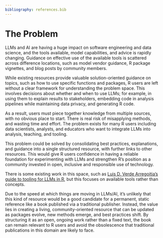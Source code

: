 ```yaml
---
bibliography: references.bib
---
```


# The Problem

LLMs and AI are having a huge impact on software engineering and data science, and the tools available, model capabilities, and advice is rapidly changing.  Guidance on effective use of the available tools is scattered across difference locations, such as model vendor guidance, R package vignettes, and blog posts by community members.  

While existing resources provide valuable solution-oriented guidance on topics, such as how to use specific functions and packages, R users are left without a clear framework for understanding the problem space. This involves decisions about whether and when to use LLMs; for example, in using them to explain results to stakeholders, embedding code in analysis pipelines while maintaining data privacy, and generating R code.  

As a result, users must piece together knowledge from multiple sources, with no obvious place to start.  There is real risk of misapplying methods, and wasting time and effort.  The problem exists for many R users including data scientists, analysts, and educators who want to integrate LLMs into analysis, teaching, and tooling. 

This problem could be solved by consolidating best practices, explanations, and guidance into a single structured resource, with further links to other resources.  This would give R users confidence in having a reliable foundation for experimenting with LLMs and strengthen R's position as a community invested in open, inclusive and responsible use of technology.

There is some existing work in this space, such as [Luis D. Verde Arregoitia's guide to tooling for LLMs in R](https://luisdva.github.io/llmsr-book/), but this focuses on available tools rather than concepts.

Due to the speed at which things are moving in LLMs/AI, it's unlikely that this kind of resource would be a good candidate for a permanent, static reference like a book published via a traditional publisher.  Instead, the value lies in creating a living, community-oriented resource that can be updated as packages evolve, new methods emerge, and best practices shift. By structuring it as an open, ongoing work rather than a fixed text, the book can remain relevant to R users and avoid the obsolescence that traditional publications in this domain are likely to face.